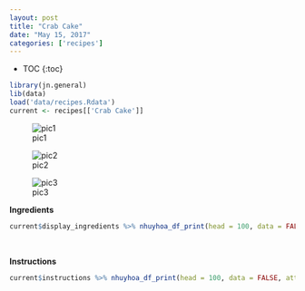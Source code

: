 ```yaml
---
layout: post
title: "Crab Cake"
date: "May 15, 2017"
categories: ['recipes']
---
```


* TOC
{:toc}

```r
library(jn.general)
lib(data)
load('data/recipes.Rdata')
current <- recipes[['Crab Cake']]
```

![pic1](http://jnguyen92.github.io/nhuyhoa/figure/food/Crab Cake1.JPG)

![pic2](http://jnguyen92.github.io/nhuyhoa/figure/food/Crab Cake2.JPG)

![pic3](http://jnguyen92.github.io/nhuyhoa/figure/food/Crab Cake3.JPG)

**Ingredients**

```r
current$display_ingredients %>% nhuyhoa_df_print(head = 100, data = FALSE, attribute = "class = \"presenttab\"")
```

<br>

**Instructions**

```r
current$instructions %>% nhuyhoa_df_print(head = 100, data = FALSE, attribute = "class = \"presenttabnoh\"")
```

